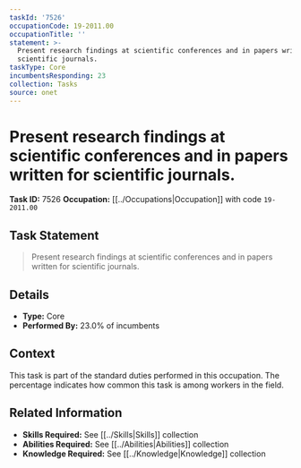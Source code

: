 ```yaml
---
taskId: '7526'
occupationCode: 19-2011.00
occupationTitle: ''
statement: >-
  Present research findings at scientific conferences and in papers written for
  scientific journals.
taskType: Core
incumbentsResponding: 23
collection: Tasks
source: onet
---
```

# Present research findings at scientific conferences and in papers written for scientific journals.

**Task ID:** 7526
**Occupation:** [[../Occupations|Occupation]] with code `19-2011.00`

## Task Statement

> Present research findings at scientific conferences and in papers written for scientific journals.

## Details

- **Type:** Core
- **Performed By:** 23.0% of incumbents

## Context

This task is part of the standard duties performed in this occupation. The percentage indicates how common this task is among workers in the field.

## Related Information

- **Skills Required:** See [[../Skills|Skills]] collection
- **Abilities Required:** See [[../Abilities|Abilities]] collection
- **Knowledge Required:** See [[../Knowledge|Knowledge]] collection
